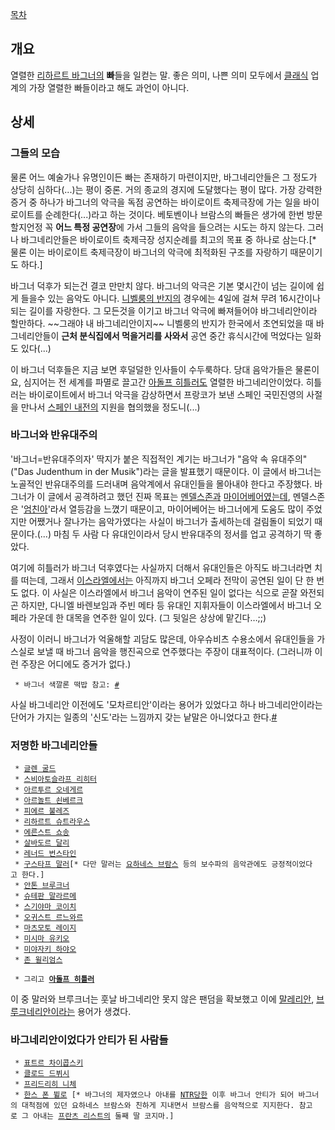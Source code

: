 [[목차]]
== 개요 ==
열렬한 [[리하르트 바그너]]의 '''빠'''들을 일컫는 말.
좋은 의미, 나쁜 의미 모두에서 [[클래식]] 업계의 가장 열렬한 빠들이라고 해도 과언이 아니다.

== 상세 ==
=== 그들의 모습 ===
물론 어느 예술가나 유명인이든 빠는 존재하기 마련이지만, 바그네리안들은 그 정도가 상당히 심하다(...)는 평이 중론. 거의 종교의 경지에 도달했다는 평이 많다. 가장 강력한 증거 중 하나가 바그너의 악극을 독점 공연하는 바이로이트 축제극장에 가는 일을 바이로이트를 순례한다(...)라고 하는 것이다. 베토벤이나 브람스의 빠들은 생가에 한번 방문할지언정 꼭 '''어느 특정 공연장'''에 가서 그들의 음악을 들으려는 시도는 하지 않는다. 그러나 바그네리안들은 바이로이트 축제극장 성지순례를 최고의 목표 중 하나로 삼는다.[* 물론 이는 바이로이트 축제극장이 바그너의 악극에 최적화된 구조를 자랑하기 때문이기도 하다.]

바그너 덕후가 되는건 결코 만만치 않다. 바그너의 악극은 기본 몇시간이 넘는 길이에 쉽게 들을수 있는 음악도 아니다. [[니벨룽의 반지]]의 경우에는 4일에 걸쳐 무려 16시간이나 되는 길이를 자랑한다. 그 모든것을 이기고 바그너 악극에 빠져들어야 바그네리안이라 할만하다. ~~그래야 내 바그네리안이지~~ 니벨룽의 반지가 한국에서 초연되었을 때 바그네리안들이 '''근처 분식집에서 먹을거리를 사와서''' 공연 중간 휴식시간에 먹었다는 일화도 있다(...)

이 바그너 덕후들은 지금 보면 후덜덜한 인사들이 수두룩하다. 당대 음악가들은 물론이요, 심지어는 전 세계를 파멸로 끌고간 [[아돌프 히틀러]]도 열렬한 바그네리안이었다. 히틀러는 바이로이트에서 바그너 악극을 감상하면서 프랑코가 보낸 스페인 국민진영의 사절을 만나서 [[스페인 내전]]의 지원을 협의했을 정도니(...) 

=== 바그너와 반유대주의 ===
'바그너=반유대주의자' 딱지가 붙은 직접적인 계기는 바그너가 "음악 속 유대주의"("Das Judenthum in der Musik")라는 글을 발표했기 때문이다. 이 글에서 바그너는 노골적인 반유대주의를 드러내며 음악계에서 유대인들을 몰아내야 한다고 주장했다. 바그너가 이 글에서 공격하려고 했던 진짜 목표는 [[멘델스존]]과 [[마이어베어]]였는데, 멘델스존은 '[[엄친아]]'라서 열등감을 느꼈기 때문이고, 마이어베어는 바그너에게 도움도 많이 주었지만 어쨌거나 잘나가는 음악가였다는 사실이 바그너가 출세하는데 걸림돌이 되었기 때문이다.(...) 마침 두 사람 다 유대인이라서 당시 반유대주의 정서를 업고 공격하기 딱 좋았다.

여기에 히틀러가 바그너 덕후였다는 사실까지 더해서 유대인들은 아직도 바그너라면 치를 떠는데, 그래서 [[이스라엘]]에서는 아직까지 바그너 오페라 전막이 공연된 일이 단 한 번도 없다. 이 사실은 이스라엘에서 바그너 음악이 연주된 일이 없다는 식으로 곧잘 와전되곤 하지만, 다니엘 바렌보임과 주빈 메타 등 유대인 지휘자들이 이스라엘에서 바그너 오페라 가운데 한 대목을 연주한 일이 있다. (그 뒷일은 상상에 맡긴다…;;)

사정이 이러니 바그너가 억울해할 괴담도 많은데, 아우슈비츠 수용소에서 유대인들을 가스실로 보낼 때 바그너 음악을 행진곡으로 연주했다는 주장이 대표적이다. (그러니까 이런 주장은 어디에도 증거가 없다.)

  * 바그너 색깔론 떡밥 참고: [http://wagnerianwk.blogspot.com/2011/01/blog-post_04.html #]

사실 바그네리안 이전에도 '모차르티안'이라는 용어가 있었다고 하나 바그네리안이라는 단어가 가지는 일종의 '신도'라는 느낌까지 갖는 낱말은 아니었다고 한다.[http://wagnerianwk.blogspot.com/2010/01/%EB%B0%94%EA%B7%B8%EB%84%A4%EB%A6%AC%EC%95%88wagnerian%EC%9D%B4%EB%9E%80.html #]

=== 저명한 바그네리안들 ===
  * [[글렌 굴드]]
  * [[스비아토슬라프 리히터]]
  * [[아르투르 오네게르]]
  * [[아르놀트 쇤베르크]]
  * [[피에르 불레즈]]
  * [[리하르트 슈트라우스]]
  * [[에른스트 쇼송]]
  * [[살바도르 달리]]
  * [[레너드 번스타인]]
  * [[구스타프 말러]][* 다만 말러는 [[요하네스 브람스]] 등의 보수파의 음악관에도 긍정적이었다고 한다.]
  * [[안톤 브루크너]]
  * [[슈테판 말라르메]]
  * [[스기야마 코이치]]
  * [[오귀스트 르느와르]]
  * [[마츠모토 레이지]]
  * [[미시마 유키오]]
  * [[미야자키 하야오]]
  * [[존 윌리엄스]]

  * 그리고 '''[[아돌프 히틀러]]'''

이 중 말러와 브루크너는 훗날 바그네리안 못지 않은 팬덤을 확보했고 이에 [[말레리안]], [[브루크네리안]]이라는 용어가 생겼다. 
 
=== 바그네리안이었다가 안티가 된 사람들 === 
  * [[표트르 차이콥스키]]
  * [[클로드 드뷔시]]
  * [[프리드리히 니체]]
  * [[한스 폰 뷜로]] [* 바그너의 제자였으나 아내를 [[NTR]]당한 이후 바그너 안티가 되어 바그너의 대척점에 있던 요하네스 브람스와 친하게 지내면서 브람스를 음악적으로 지지한다. 참고로 그 아내는 [[프란츠 리스트]]의 둘째 딸 코지마.]
